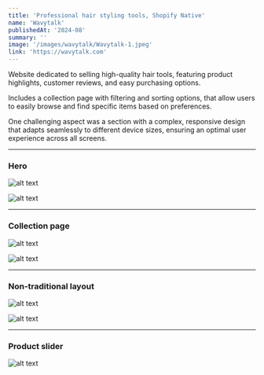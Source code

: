 ```yaml
---
title: 'Professional hair styling tools, Shopify Native'
name: 'Wavytalk'
publishedAt: '2024-08'
summary: ''
image: '/images/wavytalk/Wavytalk-1.jpeg'
link: 'https://wavytalk.com'
---
```


Website dedicated to selling high-quality hair tools, featuring product highlights, customer reviews, and easy purchasing options.

Includes a collection page with filtering and sorting options, that allow users to easily browse and find specific items based on preferences.

One challenging aspect was a section with a complex, responsive design that adapts seamlessly to different device sizes, ensuring an optimal user experience across all screens.

***

### Hero

![alt text](/images/wavytalk/Wavytalk-1.jpeg)

![alt text](/images/wavytalk/Wavytalk-3.jpeg)

***

### Collection page

![alt text](/images/wavytalk/Wavytalk-5.jpeg)

![alt text](/images/wavytalk/Wavytalk-4.jpeg)

***

### Non-traditional layout

![alt text](/images/wavytalk/Wavytalk-7.jpeg)

![alt text](/images/wavytalk/Wavytalk-2.jpeg)

***

### Product slider

![alt text](/images/wavytalk/Wavytalk-8.jpeg)
